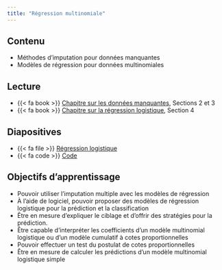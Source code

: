 ```yaml
---
title: "Régression multinomiale"
---
```


## Contenu

- Méthodes d'imputation pour données manquantes
- Modèles de régression pour données multinomiales


## Lecture

- {{< fa book >}} [Chapitre sur les données manquantes](https://lbelzile.github.io/math60602/donneesmanquantes.html), Sections 2 et 3
- {{< fa book >}} [Chapitre sur la régression logistique](https://lbelzile.github.io/math60602/reglogistique.html), Section 4

## Diapositives 

- {{< fa file >}} [Régression logistique](/diapos/MATH60602-diapos7.pdf)
- {{< fa code >}} [Code](/code/MATH60602-diapos7.R)

## Objectifs d'apprentissage

- Pouvoir utiliser l'imputation multiple avec les modèles de régression
- À l'aide de logiciel, pouvoir proposer des modèles de régression logistique pour la prédiction et la classification
- Être en mesure d'expliquer le ciblage et d'offrir des stratégies pour la prédiction.
- Être capable d'interpréter les coefficients d'un modèle multinomial logistique ou d'un modèle cumulatif à cotes proportionnelles
- Pouvoir effectuer un test du postulat de cotes proportionnelles
- Être en mesure de calculer les prédictions d'un modèle multinomial logistique simple



